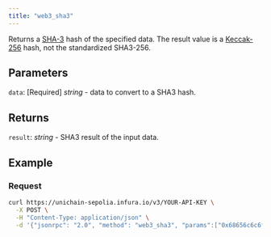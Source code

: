 ```yaml
---
title: "web3_sha3"
---
```



Returns a [SHA-3](https://en.wikipedia.org/wiki/SHA-3) hash of the specified data. The result value is a [Keccak-256](https://keccak.team/keccak.html) hash, not the standardized SHA3-256.

## Parameters

`data`: [Required] _string_ - data to convert to a SHA3 hash.

## Returns

`result`: _string_ - SHA3 result of the input data.

## Example


<Example />

### Request

<Tabs>

<TabItem value="curl">

```bash
curl https://unichain-sepolia.infura.io/v3/YOUR-API-KEY \
  -X POST \
  -H "Content-Type: application/json" \
  -d '{"jsonrpc": "2.0", "method": "web3_sha3", "params":["0x68656c6c6f20776f726c00"], "id": 1}'
```

</TabItem>
<!-- <TabItem value="WSS">

```bash
  wscat -c wss://unichain-sepolia.infura.io/ws/v3/YOUR-API-KEY -x '{"jsonrpc": "2.0", "method":web3_sha3", "params":["0x68656c6c6f20776f726c00"], "id": 1}'
```
  </TabItem> -->

</Tabs>


### Response

<Tabs>
<TabItem value="JSON">

```json
{
  "jsonrpc": "2.0",
  "id": 1,
  "result": "0x5e39a0a66544c0668bde22d61c47a8710000ece931f13b84d3b2feb44ec96d3f"
}
```

</TabItem>

</Tabs>
